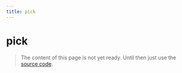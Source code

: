 ```yaml
---
title: pick
---
```


# pick

> The content of this page is not yet ready. Until then just use the [source code](https://github.com/fabian-hiller/valibot/blob/main/library/src/methods/pick/pick.ts).
